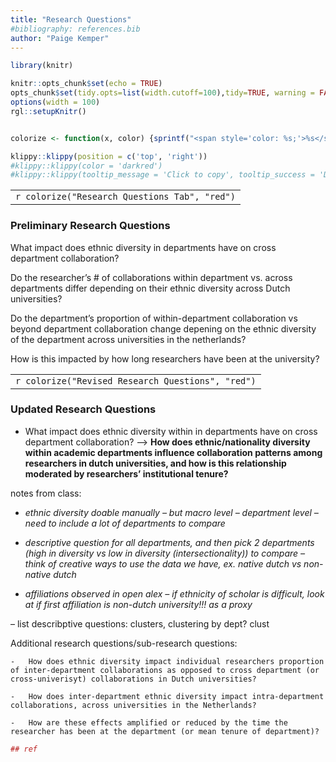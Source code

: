 ```yaml
---
title: "Research Questions"
#bibliography: references.bib
author: "Paige Kemper"
---
```


```r
library(knitr)

knitr::opts_chunk$set(echo = TRUE)
opts_chunk$set(tidy.opts=list(width.cutoff=100),tidy=TRUE, warning = FALSE, message = FALSE,comment = "#>", cache=TRUE, class.source=c("test"), class.output=c("test2"))
options(width = 100)
rgl::setupKnitr()


colorize <- function(x, color) {sprintf("<span style='color: %s;'>%s</span>", color, x) }


```


```r
klippy::klippy(position = c('top', 'right'))
#klippy::klippy(color = 'darkred')
#klippy::klippy(tooltip_message = 'Click to copy', tooltip_success = 'Done')
```



------------------------------------------------------------------------
`r colorize("Research Questions Tab", "red")`

------------------------------------------------------------------------

### **Preliminary Research Questions**
What impact does ethnic diversity in departments have on cross department collaboration?

Do the researcher’s # of collaborations within department vs. across departments differ depending on their ethnic diversity across Dutch universities? 

Do the department's proportion of within-department collaboration vs beyond department collaboration change depening on the ethnic diversity of the department across universities in the netherlands? 

How is this impacted by how long researchers have been at the university? 



------------------------------------------------------------------------
`r colorize("Revised Research Questions", "red")`

------------------------------------------------------------------------

### **Updated Research Questions**

-   What impact does ethnic diversity within in departments have on cross department collaboration? –\> **How does ethnic/nationality diversity within academic departments influence collaboration patterns among researchers in dutch universities, and how is this relationship moderated by researchers' institutional tenure?**


notes from class: 

-   _ethnic diversity doable manually -- but macro level -- department level -- need to include a lot of departments to compare _
 
-   _descriptive question for all departments, and then pick 2 departments (high in diversity vs low in diversity (intersectionality)) to compare -- think of creative ways to use the data we have, ex. native dutch vs non-native dutch_
 
-   _affiliations observed in open alex -- if ethnicity of scholar is difficult, look at if first affiliation is non-dutch university!!! as a proxy_ 


-- list describptive questions: clusters, clustering by dept? clust
 

Additional research questions/sub-research questions:
 
    -   How does ethnic diversity impact individual researchers proportion of inter-department collaborations as opposed to cross department (or cross-univerisyt) collaborations in Dutch universities?

    -   How does inter-department ethnic diversity impact intra-department collaborations, across universities in the Netherlands?

    -   How are these effects amplified or reduced by the time the researcher has been at the department (or mean tenure of department)?


```r
## ref
```

